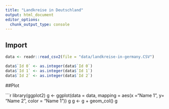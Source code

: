 ```yaml
---
title: "Landkreise in Deutschland"
output: html_document
editor_options: 
  chunk_output_type: console
---
```


## Import


```r
data <- readr::read_csv2(file = "data/landkreise-in-germany.CSV")

data$`Id 0` <- as.integer(data$`Id 0`)
data$`Id 1` <- as.integer(data$`Id 1`)
data$`Id 2` <- as.integer(data$`Id 2`)
```


##Plot



```r
library(ggplot2)
g <- ggplot(data = data, mapping = aes(x ="Name 1", y= "Name 2", color = "Name 1"))
g
g <- g + geom_col()
g




